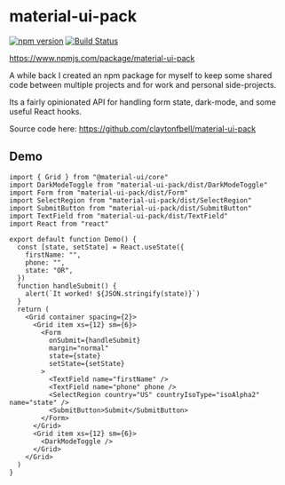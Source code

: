 
# material-ui-pack

[![npm version](https://badge.fury.io/js/material-ui-pack.svg)](https://badge.fury.io/js/material-ui-pack)
[![Build Status](https://travis-ci.org/claytonfbell/material-ui-pack.svg?branch=master)](https://travis-ci.org/claytonfbell/material-ui-pack)

https://www.npmjs.com/package/material-ui-pack

A while back I created an npm package for myself to keep some shared code between multiple projects and for work and personal side-projects.

Its a fairly opinionated API for handling form state, dark-mode, and some useful React hooks.

Source code here: <https://github.com/claytonfbell/material-ui-pack>

## Demo

<Demo />
<Spacer size="large" />

```tsx
import { Grid } from "@material-ui/core"
import DarkModeToggle from "material-ui-pack/dist/DarkModeToggle"
import Form from "material-ui-pack/dist/Form"
import SelectRegion from "material-ui-pack/dist/SelectRegion"
import SubmitButton from "material-ui-pack/dist/SubmitButton"
import TextField from "material-ui-pack/dist/TextField"
import React from "react"

export default function Demo() {
  const [state, setState] = React.useState({
    firstName: "",
    phone: "",
    state: "OR",
  })
  function handleSubmit() {
    alert(`It worked! ${JSON.stringify(state)}`)
  }
  return (
    <Grid container spacing={2}>
      <Grid item xs={12} sm={6}>
        <Form
          onSubmit={handleSubmit}
          margin="normal"
          state={state}
          setState={setState}
        >
          <TextField name="firstName" />
          <TextField name="phone" phone />
          <SelectRegion country="US" countryIsoType="isoAlpha2" name="state" />
          <SubmitButton>Submit</SubmitButton>
        </Form>
      </Grid>
      <Grid item xs={12} sm={6}>
        <DarkModeToggle />
      </Grid>
    </Grid>
  )
}
```
